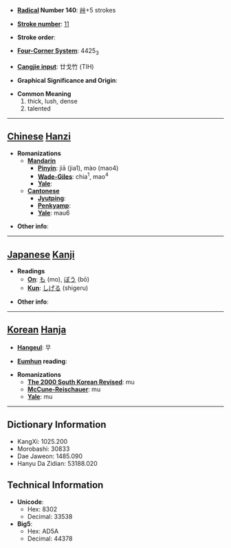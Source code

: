 * '''[[Wiktionary:Chinese radical index| Radical]] Number 140''': [[Wiktionary:Chinese radical index 艸|艸]]+5 strokes

* '''[[Wiktionary:Chinese total strokes index|Stroke number]]''': [[Wiktionary:Chinese total strokes index 11|11]]

* '''Stroke order''': 

* '''[[Wiktionary:Chinese four corner index|Four-Corner System]]''': 4425<sub>3</sub>

* '''[[Wiktionary:Chinese Cangjie index|Cangjie input]]''': 廿戈竹 (TIH)

* '''Graphical Significance and Origin''': 

* '''Common Meaning'''
*#thick, lush, dense
*# talented


----

== [[Chinese]] [[Hanzi]] ==

* '''Romanizations'''
** '''[[Mandarin]]'''
*** '''[[Pinyin]]''': jiā (jia1), mào (mao4)
*** '''[[Wade-Giles]]''': chia<sup>1</sup>, mao<sup>4</sup>
*** '''[[Yale]]''': 
** '''[[Cantonese]]'''
*** '''[[Jyutping]]''':
*** '''[[Penkyamp]]''': 
*** '''[[Yale]]''': mau6

* '''Other info''': 

----

== [[Japanese]] [[Kanji]] ==

* '''Readings'''
** '''[[On]]''': [[も]] (mo), [[ぼう]] (bō)
** '''[[Kun]]''': [[しげる]] (shigeru)

* '''Other info''':  

----

== [[Korean]] [[Hanja]] ==

* '''[[Hangeul]]''': 무

* '''[[Eumhun]] reading''': 

* '''Romanizations'''
** '''[[The 2000 South Korean Revised Romanization|The 2000 South Korean Revised]]''': mu
** '''[[McCune-Reischauer]]''': mu
** '''[[Yale]]''': mu

----

== Dictionary Information ==

* KangXi: 1025.200
* Morobashi: 30833
* Dae Jaweon: 1485.090
* Hanyu Da Zidian: 53188.020

== Technical Information ==

* '''Unicode''':
** Hex: 8302
** Decimal: 33538
* '''Big5''':
** Hex: AD5A
** Decimal: 44378